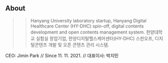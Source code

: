 ## About
>> Hanyang University laboratory startup, Hanyang Digital Healthcare Center (HY-DHC) spin-off, digital contents development and open contents management system.
>> 한양대학교 실험실 창업기업, 한양디지털헬스케어센터(HY-DHC) 스핀오프, 디지털콘텐츠 개발 및 오픈 콘텐츠 관리 시스템.

CEO: Jimin Park // Since 11. 11. 2021.
// 대표이사: 박지민
